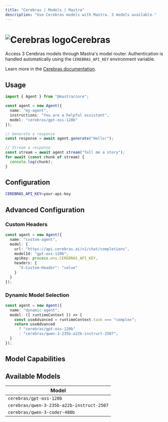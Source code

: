 ```yaml
---
title: "Cerebras | Models | Mastra"
description: "Use Cerebras models with Mastra. 3 models available."
---
```


# <img src="https://models.dev/logos/cerebras.svg" alt="Cerebras logo" className="inline w-8 h-8 mr-2 align-middle dark:invert dark:brightness-0 dark:contrast-200" />Cerebras

Access 3 Cerebras models through Mastra's model router. Authentication is handled automatically using the `CEREBRAS_API_KEY` environment variable.

Learn more in the [Cerebras documentation](https://inference-docs.cerebras.ai/models/overview).

## Usage

```typescript
import { Agent } from "@mastra/core";

const agent = new Agent({
  name: "my-agent",
  instructions: "You are a helpful assistant",
  model: "cerebras/gpt-oss-120b"
});

// Generate a response
const response = await agent.generate("Hello!");

// Stream a response
const stream = await agent.stream("Tell me a story");
for await (const chunk of stream) {
  console.log(chunk);
}
```

## Configuration

```bash
CEREBRAS_API_KEY=your-api-key
```

## Advanced Configuration

### Custom Headers

```typescript
const agent = new Agent({
  name: "custom-agent",
  model: {
    url: "https://api.cerebras.ai/v1/chat/completions",
    modelId: "gpt-oss-120b",
    apiKey: process.env.CEREBRAS_API_KEY,
    headers: {
      "X-Custom-Header": "value"
    }
  }
});
```

### Dynamic Model Selection

```typescript
const agent = new Agent({
  name: "dynamic-agent",
  model: ({ runtimeContext }) => {
    const useAdvanced = runtimeContext.task === "complex";
    return useAdvanced 
      ? "cerebras/gpt-oss-120b"
      : "cerebras/qwen-3-235b-a22b-instruct-2507";
  }
});
```

## Model Capabilities


<ProviderCapabilitiesTable providerId="cerebras" limit={10} />

## Available Models

| Model |
|-------|
| `cerebras/gpt-oss-120b` |
| `cerebras/qwen-3-235b-a22b-instruct-2507` |
| `cerebras/qwen-3-coder-480b` |
